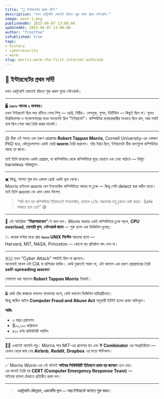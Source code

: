 ```yaml
---
title: "🤧 ইন্টারনেটের প্রথম সর্দি!"
description: "যখন একটুখানি কোডেই হাঁচতে শুরু করল পুরো নেটওয়ার্ক।"
image: post-1.png
publishedAt: 2025-06-07 13:00:00
updatedAt: 2025-06-07 13:00:00
author: "frostfoe"
isPublished: true
tags: 
- history
- cybersecurity
- worm
slug: morris-worm-the-first-internet-outbreak
---
```


## 🤧 ইন্টারনেটের প্রথম সর্দি!

যখন একটুখানি কোডেই হাঁচতে শুরু করল পুরো নেটওয়ার্ক।

---

🖥 **১৯৮৮ সালের ২ নভেম্বর।**  
তখন ইন্টারনেট ছিল সদ্য হাঁটতে শেখা শিশু — ছোট্ট, নিরীহ। ফেসবুক, গুগল, ইউটিউব — কিছুই ছিল না। মূলত বিশ্ববিদ্যালয় ও গবেষণাগারের মধ্যে সংযোগই ছিল “ইন্টারনেট”। কম্পিউটার ব্যবহারকারীর সংখ্যাও ছিল কম, আর সবাই ব্যস্ত ছিল শেখা আর তৈরি করার মাঝেই।

---

😒 ঠিক এই সময়ে এক তরুণ প্রোগ্রামার **Robert Tappan Morris**, Cornell University-এর একজন PhD ছাত্র, কৌতূহলবশত একটা ছোট্ট **worm** তৈরি করলেন। তাঁর ইচ্ছা ছিল, ইন্টারনেটে ঠিক কতগুলো কম্পিউটার আছে তা জানা।  

তাই তিনি বানালেন একটা প্রোগ্রাম, যা কম্পিউটার থেকে কম্পিউটারে ঘুরে বেড়াবে এবং তথ্য পাঠাবে — নিখুঁত harmless পরিকল্পনা।

---

✖️ কিন্তু, সমস্যা শুরু হল একদম ছোট্ট একটা ভুল থেকে।  
Morris চাইলেন worm যেন ইনফেক্টেড কম্পিউটারে আবার না ঢুকে — কিন্তু সেটা detect করা কঠিন হতো। তাই তিনি worm কে এমন কোড দিলেন:  

> “যদি মনে হয় কম্পিউটার ইতিমধ্যেই ইনফেক্টেড, তাহলে ১৪% সম্ভাবনায় তবু ঢুকতে চেষ্টা করো। Safe থাকতে হবে তো!” 😅

---

💜 এই অতিরিক্ত **“নিরাপত্তাবোধ”**-ই কাল হল। Worm বারবার একই কম্পিউটারে ঢুকে পড়ল, **CPU overload**, **মেমোরি ফুল**, **নেটওয়ার্ক জ্যাম** — শুরু হলো এক ডিজিটাল দুঃস্বপ্ন।

📉 কয়েক ঘণ্টার মধ্যে প্রায় **৬০০০ UNIX সিস্টেম** আক্রান্ত হলো —  
Harvard, MIT, NASA, Princeton — কোনো বড় প্রতিষ্ঠান বাদ গেল না।

---

🇷🇺 তখন “Cyber Attack” শব্দটাই ছিল না প্রচলনে।  
অনেকেই ভাবল এটা CIA বা রাশিয়ার হ্যাকিং। কেউ বুঝতেই পারল না, এটা আসলে এক তরুণ প্রোগ্রামারের তৈরি **self-spreading worm**!

শেষমেশ ধরা পড়লেন **Robert Tappan Morris** নিজেই।

---

🔒 কেউ তাঁর কাজকে বললেন গবেষণার অংশ, কেউ বললেন ডিজিটাল দায়িত্বহীনতা।  
কিন্তু মার্কিন আইন **Computer Fraud and Abuse Act** অনুযায়ী তিনিই হলেন প্রথম অভিযুক্ত।

**শাস্তি:**  
- ৩ বছর প্রোবেশন  
- $১০,০০০ জরিমানা  
- ৪০০ ঘণ্টা কমিউনিটি সার্ভিস

---

👨‍🏫 এখানেই থামেনি গল্প। Morris পরে MIT-এর প্রফেসর হন এবং **Y Combinator** এর সহপ্রতিষ্ঠাতা — যেখান থেকে জন্ম নেয় **Airbnb**, **Reddit**, **Dropbox** এর মতো স্টার্টআপ।

---

✅ Morris Worm-এর এই ঘটনাই **সাইবার সিকিউরিটি ইতিহাসে প্রথম বড় জাগরণ** এনে দেয়।  
এর ফলেই তৈরি হয় **CERT (Computer Emergency Response Team)** —  
সাইবার হামলা ঠেকাতে প্রতিষ্ঠিত প্রথম দল।

---

> **একটুখানি কৌতূহল, একফোঁটা ভুল — আর ইন্টারনেট কাশতে শুরু করল।**
